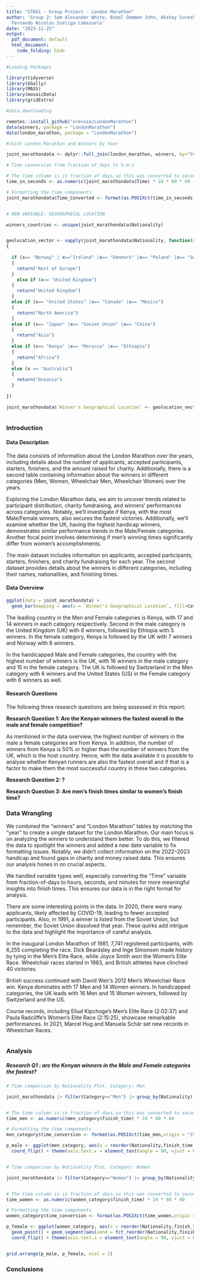 ---
title: "ST661 - Group Project - London Marathon"
author: 'Group 2: Sam Alexander White, Bimal Oommen John, Akshay Suresh Varma and
  Fernando Nicolas Szeliga Cabezuelo'
date: "2023-11-25"
output:
  pdf_document: default
  html_document:
    code_folding: hide
---

```{r, include=FALSE}

#Loading Packages

library(tidyverse)
library(GGally)
library(MASS)
library(mosaicData)
library(gridExtra)

```

```{r, message=FALSE}

#data downloading

remotes::install_github("nrennie/LondonMarathon")
data(winners, package = "LondonMarathon")
data(london_marathon, package = "LondonMarathon")

#Joint London Marathon and Winners by Year

joint_marathondata <- dplyr::full_join(london_marathon, winners, by="Year")

# Time conversion from fraction of days to h:m:s

# The time column is in fraction of days,so this was converted to seconds
time_in_seconds <- as.numeric(joint_marathondata$Time) * 24 * 60 * 60

# Formatting the time components
joint_marathondata$Time_Converted <- format(as.POSIXct(time_in_seconds,origin = "1970-01-01", tz = "UTC"), format = "%H:%M:%S")


# NEW VARIABLE: GEOGRAPHICAL LOCATION

winners_countries <- unique(joint_marathondata$Nationality)


geolocation_vector <- sapply(joint_marathondata$Nationality, function(x)
{
  
  if (x== "Norway" | x=="Ireland" |x== "Denmark" |x== "Poland" |x== "Sweden" | x=="Portugal" |x== "France" |x== "Germany" |x== "Belgium" |x== "Switzerland" |x== "Spain" |x== "Italy" | x=="Netherlands")
  {
    return("Rest of Europe")
  }
    else if (x== "United Kingdom")
  {
    return("United Kingdom")
  }
  else if (x== "United States" |x== "Canada" |x== "Mexico")
  {
    return("North America")
  }
  else if (x== "Japan" |x== "Soviet Union" |x== "China")
  {
    return("Asia")
  }
  else if (x== "Kenya" |x== "Morocco" |x== "Ethiopia")
  {
    return("Africa")
  }
  else (x == "Australia")
  {
    return("Oceania")
  }
  
})

joint_marathondata$`Winner's Geographical Location` <- geolocation_vector
    
```


### Introduction

#### Data Description

The data consists of information about the London Marathon over the years, including details about the number of applicants, accepted participants, starters, finishers, and the amount raised for charity. Additionally, there is a second table containing information about the winners in different categories (Men, Women, Wheelchair Men, Wheelchair Women) over the years.

Exploring the London Marathon data, we aim to uncover trends related to participant distribution, charity fundraising, and winners' performances across categories. Notably, we'll investigate if Kenya, with the most Male/Female winners, also secures the fastest victories. Additionally, we'll examine whether the UK, having the highest handicap winners, demonstrates similar performance trends in the Male/Female categories. Another focal point involves determining if men's winning times significantly differ from women's accomplishments.

The main dataset includes information on applicants, accepted participants, starters, finishers, and charity fundraising for each year. The second dataset provides details about the winners in different categories, including their names, nationalities, and finishing times. 

#### Data Overview


```{r, fig.cap= "..."}
ggplot(data = joint_marathondata) +
  geom_bar(mapping = aes(x = `Winner's Geographical Location`, fill=Category), position = "fill") + labs(x= "Geographic Area", y= "Density", title =  "Figure 1. Winner's Geographic Distribution by Competition") + theme(axis.text.x = element_text(angle = 90, vjust = 0.5, hjust = 1))

```


The leading country in the Men and Female categories is Kenya, with 17 and 14 winners in each category respectively. Second in the male category is the United Kingdom (UK) with 6 winners, followed by Ethiopia with 5 winners. In the female category, Kenya is followed by the UK with 7 winners and Norway with 6 winners.

In the handicapped Male and Female categories, the country with the highest number of winners is the UK, with 16 winners in the male category and 15 in the female category. The UK is followed by Switzerland in the Men category with 6 winners and the United States (US) in the Female category with 6 winners as well. 

#### Research Questions

The following three research questions are being assessed in this report:

**Research Question 1: Are the Kenyan winners the fastest overall in the male and female competition?**

As mentioned in the data overview, the highest number of winners in the male a female categories are from Kenya. In addition, the number of winners from Kenya is 50% or higher than the number of winners from the UK, which is the host country. Hence, with the data available it is possible to analyse whether Kenyan runners are also the fastest overall and if that is a factor to make them the most successful country in these two categories. 


**Research Question 2: ?**


**Research Question 3: Are men's finish times similar to women's finish time?**



### Data Wrangling

We combined the "winners" and "London Marathon" tables by matching the "year" to create a single dataset for the London Marathon. Our main focus is on analyzing the winners to understand them better. To do this, we filtered the data to spotlight the winners and added a new date variable to fix formatting issues. Notably, we didn't collect information on the 2022–2023 handicap and found gaps in charity and money raised data. This ensures our analysis hones in on crucial aspects.

We handled variable types well, especially converting the "Time" variable from fraction-of-days to hours, seconds, and minutes for more meaningful insights into finish times. This ensures our data is in the right format for analysis.

There are some interesting points in the data. In 2020, there were many applicants, likely affected by COVID-19, leading to fewer accepted participants. Also, in 1991, a winner is listed from the Soviet Union, but remember, the Soviet Union dissolved that year. These quirks add intrigue to the data and highlight the importance of careful analysis.


In the inaugural London Marathon of 1981, 7,741 registered participants, with 6,255 completing the race. Dick Beardsley and Inge Simonsen made history by tying in the Men's Elite Race, while Joyce Smith won the Women's Elite Race. Wheelchair races started in 1983, and British athletes have clinched 40 victories.

British success continued with David Weir's 2012 Men's Wheelchair Race win. Kenya dominates with 17 Men and 14 Women winners. In handicapped categories, the UK leads with 16 Men and 15 Women winners, followed by Switzerland and the US.

Course records, including Eliud Kipchoge's Men's Elite Race (2:02:37) and Paula Radcliffe's Women's Elite Race (2:15:25), showcase remarkable performances. In 2021, Marcel Hug and Manuela Schär set new records in Wheelchair Races.

```{r}

```

### Analysis

##### **Research Q1** : are the Kenyan winners in the Male and Female categories the fastest? 

```{r,fig.cap= "..."}

# Time comparison by Nationality Plot. Category: Men

joint_marathondata |> filter(Category=="Men") |> group_by(Nationality) |> summarise(finish_time= mean(Time)) -> men_category


# The time column is in fraction of days,so this was converted to seconds
time_men <- as.numeric(men_category$finish_time) * 24 * 60 * 60

# Formatting the time components
men_category$time_conversion <- format(as.POSIXct(time_men,origin = "1970-01-01", tz = "UTC"), format = "%H:%M:%S")

p_male <- ggplot(men_category, aes(x = reorder(Nationality,finish_time, decreasing=TRUE), y = time_conversion)) +  geom_point() + geom_segment(aes(xend = fct_reorder(Nationality,finish_time)), yend = 0, col = "blue") +
  coord_flip() + theme(axis.text.x = element_text(angle = 90, vjust = 0.5, hjust = 1)) + labs(x= "Nationality", y= "Time", title =  "Men Mean Finish Time")


# Time comparison by Nationality Plot. Category: Women

joint_marathondata |> filter(Category=="Women") |> group_by(Nationality) |> summarise(finish_time= mean(Time)) -> women_category


# The time column is in fraction of days,so this was converted to seconds
time_women <- as.numeric(women_category$finish_time) * 24 * 60 * 60

# Formatting the time components
women_category$time_conversion <- format(as.POSIXct(time_women,origin = "1970-01-01", tz = "UTC"), format = "%H:%M:%S")

p_female <- ggplot(women_category, aes(x = reorder(Nationality,finish_time, decreasing=TRUE), y = time_conversion)) +
  geom_point() + geom_segment(aes(xend = fct_reorder(Nationality,finish_time)), yend = 0, col = "purple") +
  coord_flip() + theme(axis.text.x = element_text(angle = 90, vjust = 0.5, hjust = 1)) + labs(x= "Nationality",y= "Time", title =  "Women Mean Finish Time")


grid.arrange(p_male, p_female, ncol = 2)


```




### Conclusions
